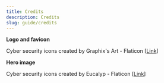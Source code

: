 ```yaml
---
title: Credits
description: Credits
slug: guide/credits
---
```


**Logo and favicon**

Cyber security icons created by Graphix's Art - Flaticon [<a href="https://www.flaticon.com/free-icons/cyber-security" title="cyber security icons">Link</a>]

**Hero image**

Cyber security icons created by Eucalyp - Flaticon [<a href="https://www.flaticon.com/free-icons/cyber-security" title="cyber security icons">Link</a>]
